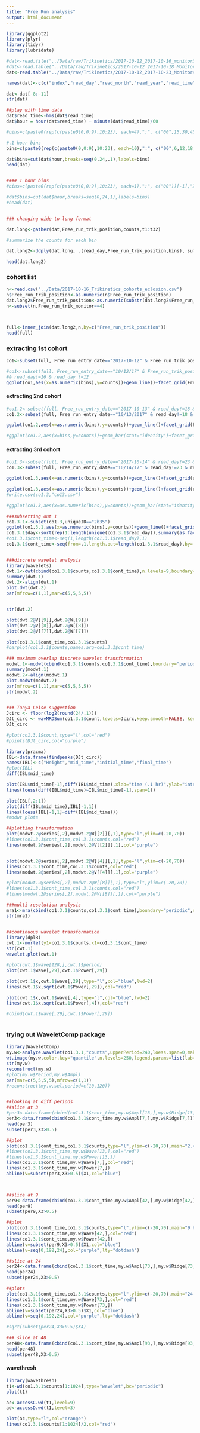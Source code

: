 ```yaml
---
title: "Free Run analysis"
output: html_document
---
```


```r
library(ggplot2)
library(plyr)
library(tidyr)
library(lubridate)


```


```r
#dat<-read.file("../Data/raw/Trikinetics/2017-10-12_2017-10-16_monitor3.txt")
#dat<-read.table("../Data/raw/Trikinetics/2017-10-12_2017-10-18_Monitor3.txt")
dat<-read.table("../Data/raw/Trikinetics/2017-10-12_2017-10-23_Monitor4.txt")

names(dat)<-c(c("index","read_day","read_month","read_year","read_time","monitor_status","extra","unused1","unused2","unused3","unused4","light_status"),paste("t",seq(1,32),sep=""))

dat<-dat[-8:-11]
str(dat)

##play with time data
dat$read_time<-hms(dat$read_time)
dat$hour = hour(dat$read_time) + minute(dat$read_time)/60

#bins=c(paste0(rep(c(paste0(0,0:9),10:23), each=4),":", c("00",15,30,45))[-1],"24:00")

#.1 hour bins
bins=c(paste0(rep(c(paste0(0,0:9),10:23), each=10),":", c("00",6,12,18,24,30,36,42,48,54))[-1],"24:00")

dat$bins=cut(dat$hour,breaks=seq(0,24,.1),labels=bins)
head(dat)


#### 1 hour bins
#bins=c(paste0(rep(c(paste0(0,0:9),10:23), each=1),":", c("00"))[-1],"24:00")

#dat$bins=cut(dat$hour,breaks=seq(0,24,1),labels=bins)
#head(dat)


### changing wide to long format

dat.long<-gather(dat,Free_run_trik_position,counts,t1:t32)

#summarize the counts for each bin  

dat.long2<-ddply(dat.long, .(read_day,Free_run_trik_position,bins), summarise, counts = sum(counts),light_status=mean(light_status),.drop=FALSE)

head(dat.long2)


```


### cohort list
```r
n<-read.csv("../Data/2017-10-16_Trikinetics_cohorts_eclosion.csv")
n$Free_run_trik_position<-as.numeric(n$Free_run_trik_position)
dat.long2$Free_run_trik_position<-as.numeric(substr(dat.long2$Free_run_trik_position,2,3))
n<-subset(n,Free_run_trik_monitor==4)



full<-inner_join(dat.long2,n,by=c("Free_run_trik_position"))
head(full)


```



### extracting 1st cohort
```r
co1<-subset(full, Free_run_entry_date=="2017-10-12" & Free_run_trik_position<10 & read_day !=18)

#co1<-subset(full, Free_run_entry_date=="10/12/17" & Free_run_trik_position<10 & read_day !=18)
#& read_day!=16 & read_day !=12
ggplot(co1,aes(x=as.numeric(bins),y=counts))+geom_line()+facet_grid(Free_run_trik_position~read_day)#+geom_vline(xintercept=201)
```

#### extracting 2nd cohort
```r
#co1.2<-subset(full, Free_run_entry_date=="2017-10-13" & read_day!=18 & read_day !=12)
co1.2<-subset(full, Free_run_entry_date=="10/13/2017" & read_day!=18 & read_day !=12)

ggplot(co1.2,aes(x=as.numeric(bins),y=counts))+geom_line()+facet_grid(Free_run_trik_position~read_day)+geom_vline(xintercept=c(60,200))

#ggplot(co1.2,aes(x=bins,y=counts))+geom_bar(stat="identity")+facet_grid(Free_run_trik_position~read_day)#+geom_vline(xintercept=c(60,200))

```

#### extracting 3rd cohort
```r
#co1.3<-subset(full, Free_run_entry_date=="2017-10-14" & read_day!=23 & read_day >14)
co1.3<-subset(full, Free_run_entry_date=="10/14/17" & read_day!=23 & read_day >14)

ggplot(co1.3,aes(x=as.numeric(bins),y=counts))+geom_line()+facet_grid(uniqueID~read_day)+geom_vline(xintercept=c(60,200))

ggplot(co1.3,aes(x=as.numeric(bins),y=counts))+geom_line()+facet_grid(read_day~uniqueID)#+geom_vline(xintercept=c(60,200))
#write.csv(co1.3,"co13.csv")

#ggplot(co1.3,aes(x=as.numeric(bins),y=counts))+geom_bar(stat="identity")+facet_grid(read_day~uniqueID)

###subsetting out 1 
co1.3.1<-subset(co1.3,uniqueID=="2b35")
ggplot(co1.3.1,aes(x=as.numeric(bins),y=counts))+geom_line()+facet_grid(read_day~uniqueID)
co1.3.1$day<-sort(rep(1:length(unique(co1.3.1$read_day)),summary(as.factor(co1.3.1$read_day))[1]))
#co1.3.1$cont_time<-seq(1,length(co1.3.1$read_day),1)
co1.3.1$cont_time<-seq(from=.1,length.out=length(co1.3.1$read_day),by=.1)


###discrete wavelet analysis
library(wavelets)
dwt.1<-dwt(cbind(co1.3.1$counts,co1.3.1$cont_time),n.levels=9,boundary="periodic")
summary(dwt.1)
dwt.2<-align(dwt.1)
plot.dwt(dwt.2)
par(mfrow=c(1,1),mar=c(5,5,5,5))


str(dwt.2)

plot(dwt.2@V[[9]],dwt.2@W[[9]])
plot(dwt.2@V[[8]],dwt.2@W[[8]])
plot(dwt.2@V[[7]],dwt.2@W[[7]])

plot(co1.3.1$cont_time,co1.3.1$counts)
#barplot(co1.3.1$counts,names.arg=co1.3.1$cont_time)

### maximum overlap discrete wavelet transformation  
modwt.1<-modwt(cbind(co1.3.1$counts,co1.3.1$cont_time),boundary="periodic")
summary(modwt.1)
modwt.2<-align(modwt.1)
plot.modwt(modwt.2)
par(mfrow=c(1,1),mar=c(5,5,5,5))
str(modwt.2)


### Tanya Leise suggestion 
Jcirc <- floor(log2(round(24/.1)))
DJt_circ <- wavMRDSum(co1.3.1$count,levels=Jcirc,keep.smooth=FALSE, keep.details=TRUE,reflect=TRUE,wavelet="s12",xform="modwt")
DJt_circ

#plot(co1.3.1$count,type="l",col="red")
#points(DJt_circ,col="purple")

library(pracma)
IBL<-data.frame(findpeaks(DJt_circ))
names(IBL)<-c("Height","mid_time","initial_time","final_time")
#plot(IBL)
diff(IBL$mid_time)

plot(IBL$mid_time[-1],diff(IBL$mid_time),xlab="time (.1 hr)",ylab="interval in .1 hr")
lines(loess(diff(IBL$mid_time)~IBL$mid_time[-1],span=1))

plot(IBL[,2:1])
plot(diff(IBL$mid_time),IBL[-1,1])
lines(loess(IBL[-1,1]~diff(IBL$mid_time)))
#modwt plots

##plotting transformation
plot(modwt.2@series[,2],modwt.2@W[[2]][,1],type="l",ylim=c(-20,70))
#lines(co1.3.1$cont_time,co1.3.1$counts,col="red")
lines(modwt.2@series[,2],modwt.2@V[[2]][,1],col="purple")


plot(modwt.2@series[,2],modwt.2@W[[4]][,1],type="l",ylim=c(-20,70))
lines(co1.3.1$cont_time,co1.3.1$counts,col="red")
lines(modwt.2@series[,2],modwt.2@V[[4]][,1],col="purple")

#plot(modwt.2@series[,2],modwt.2@W[[8]][,1],type="l",ylim=c(-20,70))
#lines(co1.3.1$cont_time,co1.3.1$counts,col="red")
#lines(modwt.2@series[,2],modwt.2@V[[8]][,1],col="purple")

###multi resolution analysis 
mra1<-mra(cbind(co1.3.1$counts,co1.3.1$cont_time),boundary="periodic",n.levels=8)
str(mra1)


##continuous wavelet transformation
library(dplR)
cwt.1<-morlet(y1=co1.3.1$counts,x1=co1.3.1$cont_time)
str(cwt.1)
wavelet.plot(cwt.1)

#plot(cwt.1$wave[128,],cwt.1$period)
plot(cwt.1$wave[,29],cwt.1$Power[,29])

plot(cwt.1$x,cwt.1$wave[,29],type="l",col="blue",lwd=2)
lines(cwt.1$x,sqrt(cwt.1$Power[,29]),col="red")

plot(cwt.1$x,cwt.1$wave[,4],type="l",col="blue",lwd=2)
lines(cwt.1$x,sqrt(cwt.1$Power[,4]),col="red")

#cbind(cwt.1$wave[,29],cwt.1$Power[,29])



```


### trying out WaveletComp package

```r
library(WaveletComp)
my.w<-analyze.wavelet(co1.3.1,"counts",upperPeriod=240,loess.span=0,make.pval = T, n.sim = 10)#,dj = 1/20)
wt.image(my.w,color.key="quantile",n.levels=250,legend.params=list(lab="wavelet power levels"),plot.ridge=TRUE,lwd=5)
str(my.w)
reconstruct(my.w)
#plot(my.w$Period,my.w$Ampl)
par(mar=c(5,5,5,5),mfrow=c(1,1))
#reconstruct(my.w,sel.period=c(10,120))


##looking at diff periods
##slice at 3
#per3<-data.frame(cbind(co1.3.1$cont_time,my.w$Ampl[13,],my.w$Ridge[13,]))
per3<-data.frame(cbind(co1.3.1$cont_time,my.w$Ampl[7,],my.w$Ridge[7,]))
head(per3)
subset(per3,X3>0.5)

##plot
plot(co1.3.1$cont_time,co1.3.1$counts,type="l",ylim=c(-20,70),main="2.46 period")
#lines(co1.3.1$cont_time,my.w$Wave[13,],col="red")
#lines(co1.3.1$cont_time,my.w$Power[13,])
lines(co1.3.1$cont_time,my.w$Wave[7,],col="red")
lines(co1.3.1$cont_time,my.w$Power[7,])
abline(v=subset(per3,X3>0.5)$X1,col="blue")



##slice at 9
per9<-data.frame(cbind(co1.3.1$cont_time,my.w$Ampl[42,],my.w$Ridge[42,]))
head(per9)
subset(per9,X3>0.5)

##plot
plot(co1.3.1$cont_time,co1.3.1$counts,type="l",ylim=c(-20,70),main="9 hr period")
lines(co1.3.1$cont_time,my.w$Wave[42,],col="red")
lines(co1.3.1$cont_time,my.w$Power[42,])
abline(v=subset(per9,X3>0.5)$X1,col="blue")
abline(v=seq(0,192,24),col="purple",lty="dotdash")

##slice at 24
per24<-data.frame(cbind(co1.3.1$cont_time,my.w$Ampl[73,],my.w$Ridge[73,],my.w$Power[73,]))
head(per24)
subset(per24,X3>0.5)

##plots
plot(co1.3.1$cont_time,co1.3.1$counts,type="l",ylim=c(-20,70),main="24 hr period")
lines(co1.3.1$cont_time,my.w$Wave[73,],col="red")
lines(co1.3.1$cont_time,my.w$Power[73,])
abline(v=subset(per24,X3>0.5)$X1,col="blue")
abline(v=seq(0,192,24),col="purple",lty="dotdash")

#sqrt(subset(per24,X3>0.5)$X4)

### slice at 48
per48<-data.frame(cbind(co1.3.1$cont_time,my.w$Ampl[93,],my.w$Ridge[93,]))
head(per48)
subset(per48,X3>0.5)
```


#### wavethresh

```r
library(wavethresh)
t1<-wd(co1.3.1$counts[1:1024],type="wavelet",bc="periodic")
plot(t1)

ac<-accessC.wd(t1,level=9)
ad<-accessD.wd(t1,level=3)

plot(ac,type="l",col="orange")
lines(co1.3.1$counts[1:1024]/2,col="red")
```